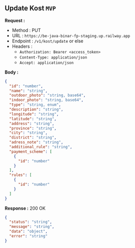 
## Update Kost `MVP`

**Request :**

- Method : <Badge method="PUT">PUT</Badge>
- URL : `https://be-java-binar-fp-staging.up.railway.app`
- Endpoint : `/v1/kost/update` or else
- Headers :
  - `Authorization: Bearer <access_token>`
  - `Content-Type: application/json`
  - `Accept: application/json`

**Body :**

```json
{
  "id": "number",
  "name": "string",
  "outdoor_photo": "string, base64",
  "indoor_photo": "string, base64",
  "type": "string, enum",
  "description": "string",
  "longitude": "string",
  "latitude": "string",
  "address": "string",
  "province": "string",
  "city": "string",
  "district": "string",
  "adress_note": "string",
  "additional_rule": "string",
  "payment_scheme": [
    {
      "id": "number"
    }
  ],
  "rules": [
    {
      "id": "number"
    }
  ]
}
```

**Response :** <Badge outline variant="success">200 OK</Badge>

```json
{
  "status": "string",
  "message": "string",
  "data": "object",
  "error": "string"
}
```
